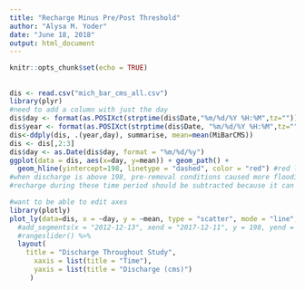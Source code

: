 ```yaml
---
title: "Recharge Minus Pre/Post Threshold"
author: "Alysa M. Yoder"
date: "June 18, 2018"
output: html_document
---
```


```r
knitr::opts_chunk$set(echo = TRUE)
```

##
```r
dis <- read.csv("mich_bar_cms_all.csv")
library(plyr)
#need to add a column with just the day 
dis$day <- format(as.POSIXct(strptime(dis$Date,"%m/%d/%Y %H:%M",tz="")) ,format = "%m/%d/%y")
dis$year <- format(as.POSIXct(strptime(dis$Date, "%m/%d/%Y %H:%M",tz="")), format = "%Y")
dis<-ddply(dis, .(year,day), summarise, mean=mean(MiBarCMS))
dis <- dis[,2:3]
dis$day <- as.Date(dis$day, format = "%m/%d/%y")
ggplot(data = dis, aes(x=day, y=mean)) + geom_path() +
  geom_hline(yintercept=198, linetype = "dashed", color = "red") #red line is cms threshold
#when discharge is above 198, pre-removal conditions caused more flooding. 
#recharge during these time period should be subtracted because it can't be attributed to fp recharge

#want to be able to edit axes
library(plotly)
plot_ly(data=dis, x = ~day, y = ~mean, type = "scatter", mode = "line", name = "Discharge (cms)") %>%
  #add_segments(x = "2012-12-13", xend = "2017-12-11", y = 198, yend = 198, name = "Threshold") %>%
  #rangeslider() %>%
  layout(
    title = "Discharge Throughout Study",
      xaxis = list(title = "Time"),
      yaxis = list(title = "Discharge (cms)")
     )


```

